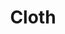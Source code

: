 ---
title: "Cloth"
meta_title: "Cloth craft"
description: "Craft de Cloth"
rank: "e"
draft: false
name: "Cloth"
recipe_img: "https://wiki.pokexgames.com/images/5/51/Cloth.png"
level: 0
craft_time: 5
result: 1
value_npc: 1
ingredients:
  - name: "Wool Ball"
    quantity: 1
    item_img: "https://wiki.pokexgames.com/images/4/41/Wool_Ball.png"
    value_npc: 1
---